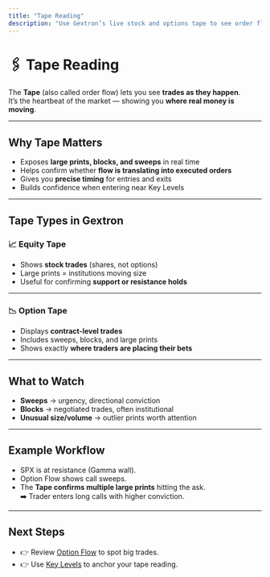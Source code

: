 ```yaml
---
title: "Tape Reading"
description: "Use Gextron’s live stock and options tape to see order flow in real time."
---
```


# 🖇️ Tape Reading

The **Tape** (also called order flow) lets you see **trades as they happen**.  
It’s the heartbeat of the market — showing you **where real money is moving**.

---

## Why Tape Matters

- Exposes **large prints, blocks, and sweeps** in real time  
- Helps confirm whether **flow is translating into executed orders**  
- Gives you **precise timing** for entries and exits  
- Builds confidence when entering near Key Levels  

---

## Tape Types in Gextron

### 📈 Equity Tape
- Shows **stock trades** (shares, not options)  
- Large prints = institutions moving size  
- Useful for confirming **support or resistance holds**  

---

### 📉 Option Tape
- Displays **contract-level trades**  
- Includes sweeps, blocks, and large prints  
- Shows exactly **where traders are placing their bets**  

---

## What to Watch

- **Sweeps** → urgency, directional conviction  
- **Blocks** → negotiated trades, often institutional  
- **Unusual size/volume** → outlier prints worth attention  

---

## Example Workflow

- SPX is at resistance (Gamma wall).  
- Option Flow shows call sweeps.  
- The **Tape confirms multiple large prints** hitting the ask.  
➡️ Trader enters long calls with higher conviction.  

---

## Next Steps

- 👉 Review [Option Flow](/features/option-flow) to spot big trades.  
- 👉 Use [Key Levels](/features/key-levels) to anchor your tape reading.  
